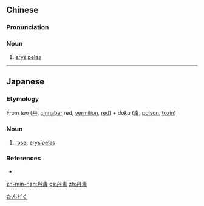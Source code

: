 ==Chinese==
{{zh-forms}}

===Pronunciation===
{{zh-pron
|m=dāndú
|c=daan1 duk6
|mn=tan-to̍k
|cat=n
}}

===Noun===
{{zh-noun}}

# {{lb|zh|diseases}} [[erysipelas]]

----

==Japanese==
{{ja-kanjitab|たん|どく|yomi=on}}

===Etymology===
From ''tan'' ([[丹]], [[cinnabar]] red, [[vermilion]], [[red]]) + ''doku'' ([[毒]], [[poison]], [[toxin]])

===Noun===
{{ja-noun|たんどく}}

# [[rose]]; [[erysipelas]]

===References===
* {{R:Shogakukan}}

[[Category:ja:Diseases|たんどく]]

[[zh-min-nan:丹毒]]
[[cs:丹毒]]
[[zh:丹毒]]